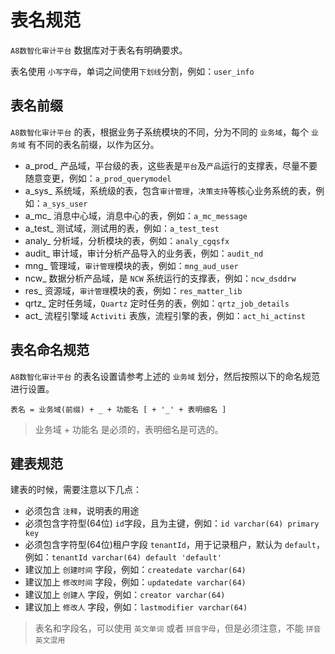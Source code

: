# 表名规范

`A8数智化审计平台` 数据库对于表名有明确要求。

表名使用 `小写字母`，单词之间使用`下划线`分割，例如：`user_info`

## 表名前缀

`A8数智化审计平台` 的表，根据业务子系统模块的不同，分为不同的 `业务域`，每个 `业务域` 有不同的表名前缀，以作为区分。

- a_prod_  产品域，平台级的表，这些表是`平台`及`产品`运行的支撑表，尽量不要随意变更，例如：`a_prod_querymodel`
- a_sys_   系统域，系统级的表，包含`审计管理`，`决策支持`等核心业务系统的表，例如：`a_sys_user`
- a_mc_  消息中心域，消息中心的表，例如：`a_mc_message`
- a_test_ 测试域，测试用的表，例如：`a_test_test`
- analy_  分析域，分析模块的表，例如：`analy_cgqsfx`
- audit_ 审计域，审计分析产品导入的业务表，例如：`audit_nd`
- mng_ 管理域，`审计管理`模块的表，例如：`mng_aud_user`
- ncw_ 数据分析产品域，是 `NCW` 系统运行的支撑表，例如：`ncw_dsddrw`
- res_ 资源域，`审计管理`模块的表，例如：`res_matter_lib`
- qrtz_ 定时任务域，`Quartz` 定时任务的表，例如：`qrtz_job_details`
- act_   流程引擎域 `Activiti` 表族，流程引擎的表，例如：`act_hi_actinst`

## 表名命名规范

`A8数智化审计平台` 的表名设置请参考上述的 `业务域` 划分，然后按照以下的命名规范进行设置。

```text
表名 = 业务域(前缀) + _ + 功能名 [ + '_' + 表明细名 ]
```

> 业务域 + 功能名 是必须的，表明细名是可选的。

## 建表规范

建表的时候，需要注意以下几点：

- 必须包含 `注释`，说明表的用途
- 必须包含字符型(64位) `id`字段，且为主键，例如：`id varchar(64) primary key`
- 必须包含字符型(64位)租户字段 `tenantId`，用于记录租户，默认为 `default`，例如：`tenantId varchar(64) default 'default'`
- 建议加上 `创建时间` 字段，例如：`createdate varchar(64)`
- 建议加上 `修改时间` 字段，例如：`updatedate varchar(64)`
- 建议加上 `创建人` 字段，例如：`creator varchar(64)`
- 建议加上 `修改人` 字段，例如：`lastmodifier varchar(64)`

> 表名和字段名，可以使用 `英文单词` 或者 `拼音字母`，但是必须注意，不能 `拼音英文混用`